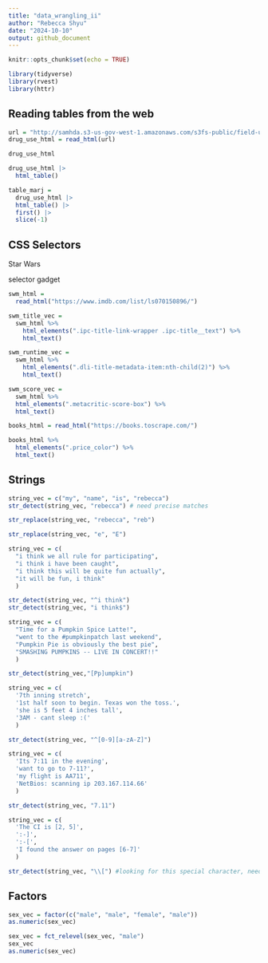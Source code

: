 ```yaml
---
title: "data_wrangling_ii"
author: "Rebecca Shyu"
date: "2024-10-10"
output: github_document
---
```


```r
knitr::opts_chunk$set(echo = TRUE)

library(tidyverse)
library(rvest)
library(httr)

```

## Reading tables from the web

```r

url = "http://samhda.s3-us-gov-west-1.amazonaws.com/s3fs-public/field-uploads/2k15StateFiles/NSDUHsaeShortTermCHG2015.htm"
drug_use_html = read_html(url)

drug_use_html

drug_use_html |>
  html_table()
```

```r

table_marj = 
  drug_use_html |> 
  html_table() |> 
  first() |>
  slice(-1)

```

## CSS Selectors
Star Wars 

selector gadget

```r
swm_html = 
  read_html("https://www.imdb.com/list/ls070150896/") 

swm_title_vec = 
  swm_html %>% 
    html_elements(".ipc-title-link-wrapper .ipc-title__text") %>% 
    html_text()

swm_runtime_vec =  
  swm_html %>% 
    html_elements(".dli-title-metadata-item:nth-child(2)") %>% 
    html_text()

swm_score_vec = 
  swm_html %>% 
  html_elements(".metacritic-score-box") %>% 
  html_text()

```

```r
books_html = read_html("https://books.toscrape.com/")

books_html %>% 
  html_elements(".price_color") %>% 
  html_text()
```

## Strings

```r

string_vec = c("my", "name", "is", "rebecca")
str_detect(string_vec, "rebecca") # need precise matches

str_replace(string_vec, "rebecca", "reb")

str_replace(string_vec, "e", "E")

```


```r

string_vec = c(
  "i think we all rule for participating",
  "i think i have been caught",
  "i think this will be quite fun actually",
  "it will be fun, i think"
  )

str_detect(string_vec, "^i think")
str_detect(string_vec, "i think$")
```

```r
string_vec = c(
  "Time for a Pumpkin Spice Latte!",
  "went to the #pumpkinpatch last weekend",
  "Pumpkin Pie is obviously the best pie",
  "SMASHING PUMPKINS -- LIVE IN CONCERT!!"
  )

str_detect(string_vec,"[Pp]umpkin")
```

```r
string_vec = c(
  '7th inning stretch',
  '1st half soon to begin. Texas won the toss.',
  'she is 5 feet 4 inches tall',
  '3AM - cant sleep :('
  )

str_detect(string_vec, "^[0-9][a-zA-Z]")
```

```r
string_vec = c(
  'Its 7:11 in the evening',
  'want to go to 7-11?',
  'my flight is AA711',
  'NetBios: scanning ip 203.167.114.66'
  )

str_detect(string_vec, "7.11")
```

```r
string_vec = c(
  'The CI is [2, 5]',
  ':-]',
  ':-[',
  'I found the answer on pages [6-7]'
  )

str_detect(string_vec, "\\[") #looking for this special character, need 2 slashes
```

## Factors
```r

sex_vec = factor(c("male", "male", "female", "male"))
as.numeric(sex_vec)

sex_vec = fct_relevel(sex_vec, "male")
sex_vec
as.numeric(sex_vec)

```


